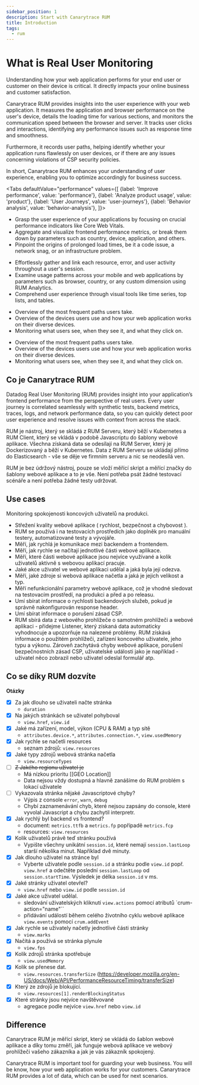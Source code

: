 ```yaml
---
sidebar_position: 1
description: Start with Canarytrace RUM
title: Introduction
tags:
  - rum
---
```


# What is Real User Monitoring

Understanding how your web application performs for your end user or customer on their device is critical. It directly impacts your online business and customer satisfaction.

Canarytrace RUM provides insights into the user experience with your web application. It measures the application and browser performance on the user's device, details the loading time for various sections, and monitors the communication speed between the browser and server. It tracks user clicks and interactions, identifying any performance issues such as response time and smoothness.

Furthermore, it records user paths, helping identify whether your application runs flawlessly on user devices, or if there are any issues concerning violations of CSP security policies. 

In short, Canarytrace RUM enhances your understanding of user experience, enabling you to optimize accordingly for business success.



<Tabs
  defaultValue="performance"
  values={[
    {label: 'Improve performance', value: 'performance'},
    {label: 'Analyze product usage', value: 'product'},
    {label: 'User Journeys', value: 'user-journeys'},
    {label: 'Behavior analysis', value: 'behavior-analysis'},
  ]}>
  <TabItem value="performance">
    <ul>
      <li>Grasp the user experience of your applications by focusing on crucial performance indicators like Core Web Vitals.</li>
      <li>Aggregate and visualize frontend performance metrics, or break them down by parameters such as country, device, application, and others.</li>
      <li>Pinpoint the origins of prolonged load times, be it a code issue, a network snag, or an infrastructure problem.</li>
    </ul>
  </TabItem>
  <TabItem value="product">
    <ul>
      <li>Effortlessly gather and link each resource, error, and user activity throughout a user's session.</li>
      <li>Examine usage patterns across your mobile and web applications by parameters such as browser, country, or any custom dimension using RUM Analytics.</li>
      <li>Comprehend user experience through visual tools like time series, top lists, and tables.</li>
    </ul>
  </TabItem>
  <TabItem value="user-journeys">
    <ul>
      <li>Overview of the most frequent paths users take.</li>
      <li>Overview of the devices users use and how your web application works on their diverse devices.</li>
      <li>Monitoring what users see, when they see it, and what they click on.</li>
    </ul>
  </TabItem>
  <TabItem value="behavior-analysis">
    <ul>
      <li>Overview of the most frequent paths users take.</li>
      <li>Overview of the devices users use and how your web application works on their diverse devices.</li>
      <li>Monitoring what users see, when they see it, and what they click on.</li>
    </ul>
  </TabItem>
</Tabs>

## Co je Canarytrace RUM

Datadog Real User Monitoring (RUM) provides insight into your application’s frontend performance from the perspective of real users. Every user journey is correlated seamlessly with synthetic tests, backend metrics, traces, logs, and network performance data, so you can quickly detect poor user experience and resolve issues with context from across the stack.

RUM je nástroj, který se skládá z RUM Serveru, který běží v Kubernetes a RUM Client, který se vkládá v podobě Javascriptu do šablony webové aplikace.
Všechna získaná data se odesílají na RUM Server, který je Dockerizovaný a běží v Kubernetes. Data z RUM Serveru se ukládají přímo do Elasticsearch - vše se děje ve firmním serveru a nic se neodesílá ven.

RUM je bez údržový nástroj, pouze se vloží měřící skript a měřící značky do šablony webové aplikace a to je vše. Není potřeba psát žádné testovací scénáře a není potřeba žádné testy udržovat.

## Use cases

Monitoring spokojenosti koncových uživatelů na produkci.
- Střežení kvality webové aplikace ( rychlost, bezpečnost a chybovost ).
- RUM se používá i na testovacích prostředích jako doplněk pro manuální testery, automatizované testy a vývojáře. 
- Měří, jak rychlá je komunikace mezi backendem a frontendem.
- Měří, jak rychle se načítají jednotlivé části webové aplikace.
- Měří, které části webové aplikace jsou nejvíce využívané a kolik uživatelů aktivně s webovou aplikací pracuje.
- Jaké akce uživatel ve webové aplikaci udělal a jaká byla její odezva.
- Měří, jaké zdroje si webová aplikace načetla a jaká je jejich velikost a typ.
- Měří nefunkcionální parametry webové aplikace, což je vhodné sledovat na testovacím prostředí, na produkci a před a po releasu.
- Umí sbírat informace o rychlosti backendových služeb, pokud je správně nakonfigurován response header.
- Umí sbírat informace o porušení zásad CSP.
- RUM sbírá data z webového prohlížeče o samotném prohlížeči a webové aplikaci - přidejme Listener, který získaná data automaticky vyhodnocuje a upozorňuje na nalezené problémy.
RUM získává informace o použitém prohlížeči, zařízení koncového uživatele, jeho typu a výkonu. Zároveň zachytává chyby webové aplikace, porušení bezpečnostních zásad CSP, uživatelské události jako je například - uživatel něco zobrazil nebo uživatel odeslal formulář atp.


## Co se díky RUM dozvíte

**Otázky**
- [x] Za jak dlouho se uživateli načte stránka
	- `duration`
- [x] Na jakých stránkách se uživatel pohyboval
	- `view.href`, `view.id`
- [x] Jaké má zařízení, model, výkon (CPU  & RAM) a typ sítě
	- `attributes.device.*`, `attributes.connection.*`, `view.usedMemory`
- [x] Jak rychle se načetli resources
	- seznam zdrojů: `view.resources`
- [x] Jaké typy zdrojů webová stránka načetla
	- `view.resourceTypes`
- [ ] ~~Z Jakého regionu uživatel je~~
	- Má nízkou prioritu [[GEO Location]]
	- Data nejsou vždy dostupná a hlavně zanášíme do RUM problém s lokací uživatele
- [ ] Vykazovala stránka nějaké Javascriptové chyby?
	- Výpis z console `error`, `warn`, `debug`
	- Chybí zaznamenávání chyb, které nejsou zapsány do console, které vyvolal Javascript a chybu zachytil interpretr.
- [x] Jak rychlý byl backend vs frontend?
	- document: `metrics.ttfb` a `metrics.fp` popřípadě `metrics.fcp`
	- resources: `view.resources`
- [x] Kolik uživatelů právě teď stránku používá
	- Vypište všechny unikátní `session.id`, které nemají `session.lastLoop` starší několika minut. Například dvě minuty.
- [x] Jak dlouho uživatel na stránce byl
	- Vyberte uživatele podle `session.id` a stránku podle `view.id` popř. `view.href` a odečtěte poslední `session.lastLoop` od `session.startTime`. Výsledek je délka `session.id` v ms.
- [x] Jaké stránky uživatel otevřel?
	- `view.href` nebo `view.id` podle `session.id`
- [x] Jaké akce uživatel udělal.
	- sledování uživatelských kliknutí `view.actions` pomocí atributů `crum-action="name"``
	- přidávání událostí během celého životního cyklu webové aplikace `view.events` pomocí `crum.addEvent`
- [x] Jak rychle se uživately načetly jednotlivé části stránky
	- `view.marks`
- [x] Načítá a používá se stránka plynule
	- `view.fps`
- [x] Kolik zdrojů stránka spotřebuje
	- `view.usedMemory`
- [x] Kolik se přenese dat.
	- `view.resources.transferSize` (https://developer.mozilla.org/en-US/docs/Web/API/PerformanceResourceTiming/transferSize)
- [x] Který ze zdrojů je blokující.
	- `view.resources[1].renderBlockingStatus`
- [x] Které stránky jsou nejvíce navštěvované
	- agregace podle nejvíce `view.href` nebo `view.id`


## Difference


Canarytrace RUM je měřící skript, který se vkládá do šablon webové aplikace a díky tomu změří, jak funguje webová aplikace ve webový prohlížeči vašeho zákazníka a jak je vás zákazník spokojený.

Canarytrace RUM is important tool for guarding your web business. You will be know, how your web application works for your customers. Canarytrace RUM provides a lot of data, which can be used for next scenarios.





<FeedbackFooter />
